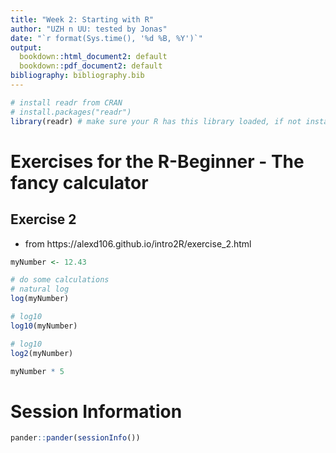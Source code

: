 ```yaml
---
title: "Week 2: Starting with R"
author: "UZH n UU: tested by Jonas"
date: "`r format(Sys.time(), '%d %B, %Y')`"
output:
  bookdown::html_document2: default
  bookdown::pdf_document2: default
bibliography: bibliography.bib
---
```


```r
# install readr from CRAN
# install.packages("readr")
library(readr) # make sure your R has this library loaded, if not install it (see line above)
```

# Exercises for the R-Beginner - The fancy calculator

## Exercise 2
* from https://alexd106.github.io/intro2R/exercise_2.html
```r
myNumber <- 12.43

# do some calculations
# natural log
log(myNumber)
```

```r
# log10
log10(myNumber)
```


```r
# log10
log2(myNumber)
```
```r
myNumber * 5
```
# Session Information

```r
pander::pander(sessionInfo())
```


